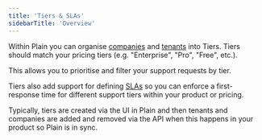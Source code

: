 ```yaml
---
title: 'Tiers & SLAs'
sidebarTitle: 'Overview'
---
```


Within Plain you can organise [companies](/company-support/) and [tenants](/tenant-support/) into Tiers. Tiers should match your pricing tiers (e.g. "Enterprise", "Pro", "Free", etc.).

This allows you to prioritise and filter your support requests by tier.

Tiers also add support for defining [SLAs](/tiers/) so you can enforce a first-response time for different support tiers within your product or pricing.

Typically, tiers are created via the UI in Plain and then tenants and companies are added and removed via the API when this happens in your product so Plain is in sync.
